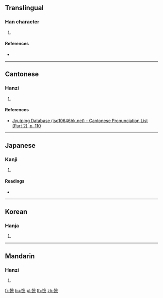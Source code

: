 {{character info/new}}
==Translingual==

===Han character===
{{Han char|rn=61|rad=心|as=11|sn=15|four=|canj=PHWP|ids=⿰忄悤}}

# {{defn|Han|sort=心11}}

====References====
* {{Han ref|kx=0401.250|dkj=11169|dj=0741.120|hdz=42346.080|uh=6181|ud=24961}}

----

==Cantonese==

===Hanzi===
{{yue-hanzi|jyut=[[zung2]]|y=jung2}}

# {{defn|lang=yue|sort=心11}}

====References====
* [http://www.iso10646hk.net/jp/document/download.jsp Jyutping Database (iso10646hk.net) - Cantonese Pronunciation List (Part 2), p. 110]

----

==Japanese==

===Kanji===
{{ja-kanji|grade=|rs=心11}}

# {{defn|lang=ja|sort=心11}}

====Readings====
* {{ja-readings|on=[[そう]] (sō)|kun=}}

----

==Korean==

===Hanja===
{{ko-hanja|hangeul=총|eumhun=|rv=chong|mr=ch'ong|y=chong}}

# {{defn|lang=ko|sort=心11}}

----

==Mandarin==

===Hanzi===
{{cmn-hanzi|pin=[[còng]] ([[cong4]])|wg=ts'ung<sup>4</sup>}}

# {{defn|lang=cmn|sort=心11}}

[[fr:憁]]
[[hu:憁]]
[[pl:憁]]
[[th:憁]]
[[zh:憁]]